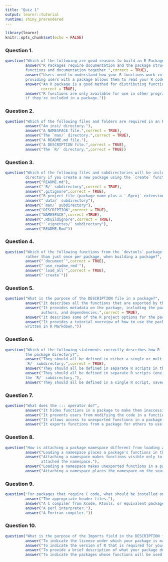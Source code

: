 ```yaml
---
title: "Quiz 1"
output: learnr::tutorial
runtime: shiny_prerendered
---
```


```r
library(learnr)
knitr::opts_chunk$set(echo = FALSE)
```

<style>
  body {
    text-align: justify}
</style>

### Question 1.

```r
question("Which of the following are good reasons to build an R Package?",
         answer("R Packages require documentation and the package structure allows you to distribute
         functions and documentation together.",correct = TRUE),
         answer("Users need to understand how your R functions work in order to use them and
         providing users with a package allows them to read your R code."),
         answer("An R package is a good method for distributing functions to users.",
                correct = TRUE),
         answer("R functions are only available for use in other programming languages (Python, C++)
         if they're included in a package."))
```

### Question 2.

```r
question("Which of the following files and folders are required in an R package?",
         answer("An inst/ directory."),
         answer("A NAMESPACE file.",correct = TRUE),
         answer("The `man/` directory.",correct = TRUE),
         answer("A README.md file."),
         answer("A DESCRIPTION file.",correct = TRUE),
         answer("The `R/` directory.",correct = TRUE))
```

### Question 3.

```r
question("Which of the following files and subdirectories will be included in the initial package
         directory if you create a new package using the `create` function from `devtools`?",
         answer("README.md"),
         answer("`R/` subdirectory",correct = TRUE),
         answer(".gitignore",correct = TRUE),
         answer("R project file (package name plus a `.Rproj` extension)",correct = TRUE),
         answer("`data/` subdirectory"),
         answer("`man/` subdirectory"),
         answer("DESCRIPTION",correct = TRUE),
         answer("NAMESPACE",correct =TRUE),
         answer(".Rbuildignore",correct = TRUE),
         answer("'`vignettes/` subdirectory"),
         answer("README.Rmd"))
```

### Question 4.

```r
question("Which of the following functions from the `devtools` package are you likely to use often,
         rather than just once per package, when building a package?",
         answer("`document`",correct = TRUE),
         answer("`use_readme_rmd`"),
         answer("`load_all`",correct = TRUE),
         answer("`create`"))
```

### Question 5.

```r
question("What is the purpose of the DESCRIPTION file in a package?",
         answer("It describes all the functions that are exported by the package."),
         answer("It provides metadata on the package, including the package name, version number,
                authors, and dependencies.",correct = TRUE),
         answer("It describes some of the R project options for the package."),
         answer("It provides a tutorial overview of how to use the package and is typically 
         written in R Markdown."))
```

### Question 6.

```r
question("Which of the following statements correctly describes how R functions should be defined with
         the package directory?",
         answer("They should all be defined in either a single or multiple R scripts in the
         `R/` subdirectory.",correct = TRUE),
         answer("They should all be defined in separate R scripts in the `man/` subdirectory."),
         answer("They should all be defined in separate R scripts (one per function) in
         the `R/` subdirectory."),
         answer("They should all be defined in a single R script, saved as the NAMESPACE file."))
```

### Question 7.

```r
question("What does the ::: operator do?",
         answer("It hides functions in a package to make them inaccessible to the user."),
         answer("It prevents users from modifying the code in a function."),
         answer("It allows access to unexported functions in a package.",correct = TRUE),
         answer("It exports functions from a package for others to use."))
```

### Question 8.

```r
question("How is attaching a package namespace different from loading a namespace?",
         answer("Loading a namespace places a package's functions in the global environment."),
         answer("Attaching a namespace makes functions visible only to the package that 
                attached the namespace."),
         answer("Loading a namespace makes unexported functions in a package visible to the user."),
         answer("Attaching a namespace places the namespace on the search list",correct = TRUE))
```

### Question 9.

```r
question("For packages that require C code, what should be installed on your system?",
         answer("The appropriate header files."),
         answer("A C compiler from Xcode, Rtools, or equivalent package.",correct = TRUE),
         answer("A perl interpreter."),
         answer("A Fortran compiler."))
```

### Question 10.

```r
question("What is the purpose of the Imports field in the DESCRIPTION file?",
         answer("To indicate the license under which your package is made available."),
         answer("To indicate the version of R that is required for your package."),
         answer("To provide a brief description of what your package does."),
         answer("To indicate the packages whose functions will be used in your package.",correct = TRUE))
```